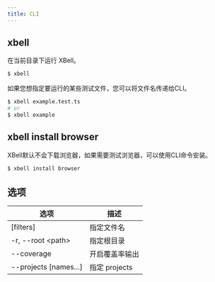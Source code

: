 ```yaml
---
title: CLI
---
```


## xbell

在当前目录下运行 XBell。


```bash
$ xbell
```

如果您想指定要运行的某些测试文件，您可以将文件名传递给CLI。

```bash
$ xbell example.test.ts
# or
$ xbell example
```

## xbell install browser

XBell默认不会下载浏览器，如果需要测试浏览器，可以使用CLI命令安装。

```bash
$ xbell install browser
```

## 选项

|  选项   | 描述  |
|  ----  | ----  |
| [filters] | 指定文件名 |
| -r, --root &lt;path&gt; | 指定根目录 |
| --coverage  | 开启覆盖率输出 |
| --projects [names...]| 指定 projects |

